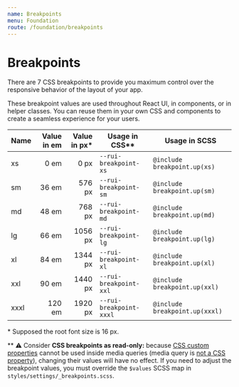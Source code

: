 ```yaml
---
name: Breakpoints
menu: Foundation
route: /foundation/breakpoints
---
```


# Breakpoints

There are 7 CSS breakpoints to provide you maximum control over the
responsive behavior of the layout of your app.

These breakpoint values are used throughout React UI, in components, or in
helper classes. You can reuse them in your own CSS and components to create a
seamless experience for your users.

| Name | Value in em | Value in px* | Usage in CSS**          | Usage in SCSS                  |
|------|------------:|-------------:|-------------------------|--------------------------------|
| xs   | 0 em        | 0 px         | `--rui-breakpoint-xs`   | `@include breakpoint.up(xs)`   |
| sm   | 36 em       | 576 px       | `--rui-breakpoint-sm`   | `@include breakpoint.up(sm)`   |
| md   | 48 em       | 768 px       | `--rui-breakpoint-md`   | `@include breakpoint.up(md)`   |
| lg   | 66 em       | 1056 px      | `--rui-breakpoint-lg`   | `@include breakpoint.up(lg)`   |
| xl   | 84 em       | 1344 px      | `--rui-breakpoint-xl`   | `@include breakpoint.up(xl)`   |
| xxl  | 90 em       | 1440 px      | `--rui-breakpoint-xxl`  | `@include breakpoint.up(xxl)`  |
| xxxl | 120 em      | 1920 px      | `--rui-breakpoint-xxxl` | `@include breakpoint.up(xxxl)` |

\* Supposed the root font size is 16 px.

\** ⚠️ Consider **CSS breakpoints as read-only:** because
[CSS custom properties](https://www.w3.org/TR/css-variables-1/#using-variables)
cannot be used inside media queries (media query is
[not a CSS property](https://stackoverflow.com/q/40722882)), changing their
values will have no effect. If you need to adjust the breakpoint values, you
must override the `$values` SCSS map in `styles/settings/_breakpoints.scss`.
